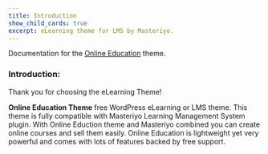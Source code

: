 ---
title: Introduction
show_child_cards: true
excerpt: eLearning theme for LMS by Masteriyo.
---

Documentation for the [Online Education](https://wordpress.org/themes/online-education/) theme.

### Introduction: 

Thank you for choosing the eLearning Theme! 

**Online Education Theme** free WordPress eLearning or LMS theme. This theme is fully compatible with Masteriyo Learning Management System plugin. With Online Eduction theme and Masteriyo combined you can create online courses and sell them easily. Online Education is lightweight yet very powerful and comes with lots of features backed by free support.